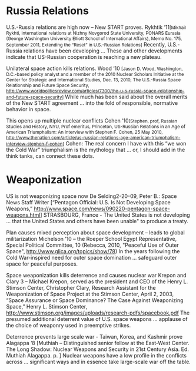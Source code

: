 =Russia Relations= 
<span class="Tag">U.S.-Russia relations are high now – New START proves.</span>
<span style="text-align: justify;"><span class="Tag">Rykhtik ’11</span><span style="font-size: 12px;">[Mikhail Rykhti, international relations at Nizhny Novgorod State University, PONARS Eurasia (George Washington University Elliott School of International Affairs), Memo No. 175, September 2011, Extending the “Reset” in U.S.-Russian Relations]</span></span>
Recently, U.S.-Russia relations have been developing ... These and other developments indicate that US-Russian cooperation is reaching a new plateau.

<span style="text-align: justify;"><span class="Tag">Unilateral space action kills relations.</span></span>
<span style="text-align: justify;"><span class="Tag">Wood ’10</span> <span style="font-size: 12px;">[Jason D. Wood, Washington, D.C.-based policy analyst and a member of the 2010 Nuclear Scholars Initiative at the Center for Strategic and International Studies, Dec. 13, 2010, The U.S.-Russia Space Relationship and Future Space Security, http://www.worldpoliticsreview.com/articles/7300/the-u-s-russia-space-relationship-and-future-space-security]</span></span>
While much has been said about the overall merits of the New START agreement ... into the fold of responsible, normative behavior in space.

<span class="Tag">This opens up multiple nuclear conflicts</span>
<span style="text-align: justify;"><span class="TagsChar">Cohen ’10</span><span style="font-size: 12px;">[Stephen, prof, Russian Studies and History, NYU, Prof emeritus, Princeton, US-Russian Relations in an Age of American Triumphalism: An Interview with Stephen F. Cohen, 25 May 2010, </span><span style="color: #000000; font-size: 12px; text-decoration: none;">[[http://www.thenation.com/article/us-russian-relations-age-american-triumphalism-interview-stephen-f-cohen]]</span><span style="font-size: 12px;">]</span></span>
Cohen: The real concern I have with this “we won the Cold War” triumphalism is the mythology that ... or, I should add in the think tanks, can connect these dots.







=Weaponization= 

US is not weaponizing space now
De Selding2-20-09, Peter B.: Space News Staff Writer [“Pentagon Official: U.S. Is Not Developing Space Weapons,” http://www.space.com/news/090220-pentagon-space-weapons.html]
STRASBOURG, France - The United States is not developing ... that the United States and others have been unable" to produce a treaty.


Plan causes mixed perception about space development – leads to global militarization 
Michelson ’10 – the Roeper School Egypt Representative, Special Political Committee, 10 (Rebecca, 2010, "Peaceful Use of Outer Space", http://www.glica.org/topics/show/78)
In the years following the Cold War-inspired need for outer space domination ... safeguard outer space for peaceful purposes.

Space weaponization kills deterrence and causes nuclear war 
Krepon and Clary 3 – Michael Krepon, served as the president and CEO of the Henry L. Stimson Center, Christopher Clary, Research Assistant for the Weaponization of Space Project at the Stimson Center, April 2, 2003, “Space Assurance or Space Dominance? The Case Against Weaponizing Space,” Henry L. Stimson Center, http://www.stimson.org/images/uploads/research-pdfs/spacebook.pdf
The presumed additional deterrent value of U.S. space weapons ... applause of the choice of weaponry used in preemptive strikes.

Deterrence prevents large scale war - Taiwan, Korea, and Kashmir prove 
Alagappa ‘8 [Muthiah – Distinguished senior fellow at the East-West Center. The Long Shadow: Nuclear Weapons and Security in 21st Century Asia. Ed. Muthiah Alagappa. p. ]
Nuclear weapons have a low profile in the conflicts across ... significant ways and in essence take large-scale war off the table.